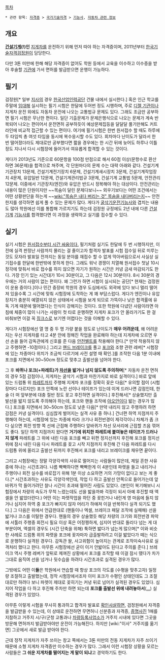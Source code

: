 [[목차]]
 * 관련 항목: [[자격증]] > [[국가기술자격]] > [[기능사]], [[자동차 관련 정보]]
== 개요 == 
'''[[건설기계]](!)인''' [[지게차]]를 운전하기 위해 먼저 따야 하는 자격증이며, 2011년부터 [[한국기술자격검정원]]이 담당한다.

다만 3톤 미만에 한해 해당 자격증이 없어도 학원 등에서 교육을 이수하고 이수증을 받아 후술할 [[기관]]에 가서 면허를 발급받으면 운행이 가능하다.

== 필기 ==
검정원[* 일부 [[지사]]의 경우 [[한국산업인력공단]] 건물 내에서 실시한다.] 혹은 인근 학교를 주말에 [[임대]]해 실시하는 필기 시험은 한달에 두어번 정도 시행하며, 주로 [[디젤 기관]]이나 지게차 운전 외에도 자동차 운전에 나오는 교통법규 문제도 있다. 그래도 조금만 공부하면 필기 시험은 무난한 편이다. 일단 기출문제가 문제은행식으로 나오는 문제가 계속 반복되어 나오는 편이어서 운전면허 공부하듯이 예상문제집등을 달달달 풀기만해도 커트라인에 비교적 접근할 수 있는 편이다. 여기에 필기시험은 한번 원서접수 할 때도 하루에 두 타임씩 총 여섯 타임을 동시에 복수응시할 수도 있다. 회차마다 난이도가 달라서 한 번 떨어졌더라도 제대로만 공부했다면 짧을 경우에는 한 시간 뒤에 늦어도 하루나 이틀 정도 지나서 다시 시험장에 들어가서 여유롭게 합격할 수 있는 것이다.

게다가 2013년도 기준으로 60문항을 100점 만점으로 해서 60점 이상(문항수로 환산하면 36문제)을 합격으로 쳐주며, 각 단원마다의 문제 수는 대략 아래와 같다. 건설기계기관장치 13문제, 건설기계전기장치 6문제, 건설기계새시장치 3문제, 건설기계작업장치 4문제, 유압일반 12문제, 건설기계관리법규 3문제, 건설기계 교통법 5문제, 안전관리 12문제. 이중에서 기관장치(엔진)와 유압은 반드시 정복해야 하는 대상이다. 안전관리는 내용이 많은 단원이지만 ~~목숨이 달린 문제다보니~~ 외우기보다는 어떤 조건에서는 어떤 상황판단을 하는게 ~~[[wiki:"목숨은 내다 버리는 것" 목숨을 내다버리는지]]~~ 안전한지를 생각하면 쉽게 풀 수 있는 문제가 많다. 게다가 [[굴삭기운전기능사]]와 겹치는 내용도 많아 학원에선 이를 통합해 가르치기도 하는데 검정원 규정에도 2년 내에 다른 [[건설기계]] [[기능사]]를 합격했다면 이 과정을 생략하고 실기를 접수할 수 있다.

== 실기 ==
실기 시험은 [[수강신청|원서접수부터 시간 싸움이다.]] 필기처럼 실기도 한달에 두 번 시행하지만, 이전에 실격 판정난 사람까지 몰리는 걸 줄이고자 합격자 발표를 시험 접수일 뒤로 미루는 것도 모자라 발표일 전까지는 동일 분야를 재접수 할 수 없게 막아버림으로서 사실상 실기접수를 한달에 한번밖에 못하게 한다. 그래도 워낙 경쟁이 치열해 원서접수 첫날 10시 정각에 맞춰서 바로 접수를 하지 않으면 자기가 원하는 시간은 커녕 금새 마감되기도 한다. 가장 인기 있는 시간대가 10시 30분이고, 그 다음은 12시 30분이다. 8시 30분의 경우에는 거의 사람이 없는 편이다. 왜 그런가 하면 시험이 실시되는 공단[* 현재는 검정원이 운용 중이다.]이나 민간 중장비 학원의 경우 도심에서도 외곽에 있다 보니 멀리 떨어져 있을수록 그 시간에 맞춰 시험장에 도착하는 게 꽤 부담스럽다. 게다가 엔진이나 유압 장치가 충분히 예열되지 않은 상태에서 시험을 보게 되므로 가뜩이나 낮은 합격률에 유독 기계 때문에 떨어졌다는 인식이 강해지는 것이다. 또한 학원에 다녔던 사람이라면 아침에 체중이 많이 나가는 사람이 첫 타로 운행하면 지게차 포크가 안 올라가기도 한 걸 비춰보면 이걸 꼭 [[징크스]]로 보기엔 어렵다는 것을 이해할 수 있다.

{{{#!html
<iframe width="560" height="315" src="//www.youtube.com/embed/gyvV0N4C3aA" frameborder="0" allowfullscreen></iframe>
}}}

게다가 시험장에선 열 명 중 두 명 가량 붙을 정도로 난이도가 '''매우 어려운데''', 왜 어려운지는 우선 지게차를 타고 4분 안에 정해진 작업을 완료해야 하는데 지게차에 오르면 우선 손을 들어 감독관에게 신호를 준 다음 [[안전벨트]]를 착용해야 한다.[* 만약 착용하지 않고 주행하면 -10점이다.] 그리고 [[핸드 브레이크]]를 풀고 [[포크]]와 조향 관련 레버[* 시험장에 있는 차종마다 위치가 조금씩 다르기에 사전 설명 때 확인.]를 조작한 다음 1분 이내에 포크를 지면에서 30~50cm 정도로 맞추고 출발선을 넘어야 한다.

그 후 '''바퀴나 포크(+파레트)가 [[차선]]을 밟거나 넘지 않도록 주의하며'''[* 자동차 운전 면허의 경우 5점 감점이나, 지게차는 굴삭기 시험과 마찬가지로 바로 실격이다.] 바로 앞에 있는 드럼통 위 [[파레트]]까지 주행해 지게차 포크를 정확히 꽂은 다음[* 유의할 점이 (시험장마다 다르지만) 포크 안쪽에 노란 선이나 테이프가 있는데 이게 드러나면 감점인데, 한 술 더 떠 앞부분에 대충 절반 정도 꽂고 후진하면 실격이다.] 후진해서[* 상술했지만 출발선을 밟지 않도록 주의해야 하는데, 포크와 핸들 조작에 [[아오안]]이다 밟는 경우가 많다.] 포크를 지면에서 30~50cm 정도로 낮춘 다음[* 만약 내리지 않고 주행하려 하면 감점은 커녕 실격이다. 심심찮게 벌어지는 실격 사유 중 하나.] 건너편 하역 지점까지 주행해야 하는데, 시험장에 있는 차종에 따라 크기나 회전반경이 제각각이니 차체가 좀 크다 싶으면 회전 방향 쪽 선에 근접해 주행하다 앞바퀴가 차선 모서리에 근접할 즈음 꺾어도 좋다. 일단 하역 지점까지 왔다면 '''거기에 위치한 파레트에 붙여놓은 테이프가 드러나지 않게''' 파레트를 그 위에 내린 다음 포크를 빼고 뒤편 정지선까지 후진해 포크를 정지선 위에 잠시 내린 다음 다시 파레트를 꽂고 시작 지점까지 후진해 간 다음 파레트를 다시 드럼통 위에 올리고 출발선 뒤까지 후진해서 포크를 내리고 브레이크를 채우면 끝이다.

그리고 시험장에는 정말 각양각색의 사유로 떨어지는 사람들이 많은데, 제일 흔한 사유중에 하나는 시간초과다. 나름 빡빡하다면 빡빡한게 이 4분인데 파렛을 들고 내리거나 주행이나 회전 실수를 바로잡기 위해 1분 이상 소요하면 거의 가망이 없다고 보는 게 좋다.[* 시간초과하는 사유도 각양각색인데, 작업 다 하고 출발선 안쪽으로 들어가는데 앞바퀴가 막 들어가려던 찰나 시간이 초과돼 떨어진 사람도 있었다. (본인이 복기해보니 시험장에서 차량의 속도가 무척 느렸는데도 선을 밟을까봐 걱정이 되서 아예 후진할 때 액셀을 안 밟았더란다.) 어떤 이는 파렛작업을 하던 중 꽂힌거나 내린게 영 마음에 들지 않거나 심지어 하역 중 포크가 빠지지 않자 머리가 하얘져 이걸 반복하다 실격 되기도 했다.] 그 다음은 위에서 언급한대로 (핸들이나 엑셀, 브레이크 패달 조작에 실패해) 선을 밟거나 코스를 이탈한 경우다. 핸들의 경우 상술했듯 해당 차량의 크기와 회전반경 파악에 서툴러 주행중 회전시 필요 이상 혹은 어정쩡하게, 심지어 반대로 돌리다 넘는 게 대부분이며, 엑셀의 경우도 (시간 단축을 위해) 툭하면 밟다가 넘는게 많으며[* 이와 비슷한 사례로 드럼통 위의 파렛을 포크에 꽂자마자 급출발하려고 이걸 밟았다가 떼는 식으로 운행하다 실격된 경우다. 감독관 왈, 사고위험이 높아지는 관계로 조작미숙사유로 실격처리 했다고 한다. 아무튼 시험장에선 굳이 이거 안밟아도 된다고 주의를 준다.] 브레이크 역시 주행 레버가 앞뒤로 제껴진 상황에서 포크를 조작할 때 이걸 잠시 뗐다가 차가 그대로 움직여 선을 넘거나 뒷수습을 하려다 시간초과로 실격된 경우가 많다.

그밖에도 어떤 이'''들'''은 학원에서 연습할 때 항상 포크의 각도를 (수평을 맞추고자) 일정량 조절하고 출발했는데, 정작 시험장에서조차 이미 포크가 수평인 상태인데도 그 조절대로만 하려다 보니 파렛이 제대로 꽂히기는 커녕 뒤로 넘어가 실격된 경우도 있었다. 심지어 작업을 다 하고 후진해 주차만 하면 되는데 '''포크를 출발선 위에 내려놓아서'''([[...]]) 실격된 경우가 있었다.

아무튼 이렇게 시험을 무사히 통과하고 합격자 발표로 [[확인사살]]하면, 검정원에서 자격증을 발급받을 수 있는데, 이 상태로 운전하면 무면허니 신분증과 자격증, [[증명사진]] 1매를 지참하고 거주지 시/구/군청 교통과나 [[차량등록사업소]]가 거주지 시내에 있다면 그곳을 방문해 면허까지 발급받아야만 운전이 가능해진다. 하지만 [wiki:"이사" 거주지를 옮기면] 그곳에서 새로 발급 받아야 한다.

근데 정작 지게차가 자주 쓰이는 창고 쪽에서는 3톤 미만의 전동 지게차가 자주 쓰이기 때문에 소형 지게차 자격증만 이수하는 경우가 많다. 그래서 이런 시험장 상황을 모르는 사람들은 '''그 쉬운 지게차를 떨어지는 게 말이 되냐'''고 경악하기도 한다.
